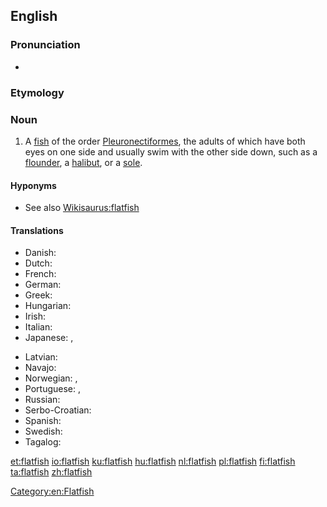 ==English==
{{wikipedia}}

===Pronunciation===
* {{audio|en-us-flatfish.ogg|Audio (US)|lang=en}}

===Etymology===
{{compound|lang=en|flat|fish}}

===Noun===
{{en-noun|~|flatfish|flatfishes}}

# A [[fish]] of the order [[Pleuronectiformes]], the adults of which have both eyes on one side and usually swim with the other side down, such as a [[flounder]], a [[halibut]], or a [[sole]].

====Hyponyms====
* See also [[Wikisaurus:flatfish]]

====Translations====
{{trans-top|fish}}
* Danish: {{t+|da|fladfisk|c}}
* Dutch: {{t+|nl|platvis|m}}
* French: {{t+|fr|poisson plat|m}}
* German: {{t+|de|Plattfisch|m}}
* Greek: {{t|el|πλατύψαρο|n|sc=Grek}}
* Hungarian: {{t+|hu|lepényhal}}
* Irish: {{t|ga|leadhbóg|f}}
* Italian: {{t+|it|rombo|m}}
* Japanese: {{t+|ja|鰈|tr=karei}}, {{t+|ja|カレイ|tr=karei}}
{{trans-mid}}
* Latvian: {{t+|lv|plekste|f}}
* Navajo: {{t|nv|łóóʼtʼą́hí}}
* Norwegian: {{t|no|flatfisk|m}}, {{t|no|flyndrefisk|m}}
* Portuguese: {{t+|pt|linguado|m}}, {{t+|pt|solha|f}}
* Russian: {{t|ru|пло́ская ры́ба|f}}
* Serbo-Croatian: {{t|sh|plosnatica|f}}
* Spanish: {{t|es|pez plano|m}}
* Swedish: {{t|sv|plattfisk}}
* Tagalog: {{t|tl|isdang-lapad}}
{{trans-bottom}}

[[Category:en:Flatfish]]

[[et:flatfish]]
[[io:flatfish]]
[[ku:flatfish]]
[[hu:flatfish]]
[[nl:flatfish]]
[[pl:flatfish]]
[[fi:flatfish]]
[[ta:flatfish]]
[[zh:flatfish]]